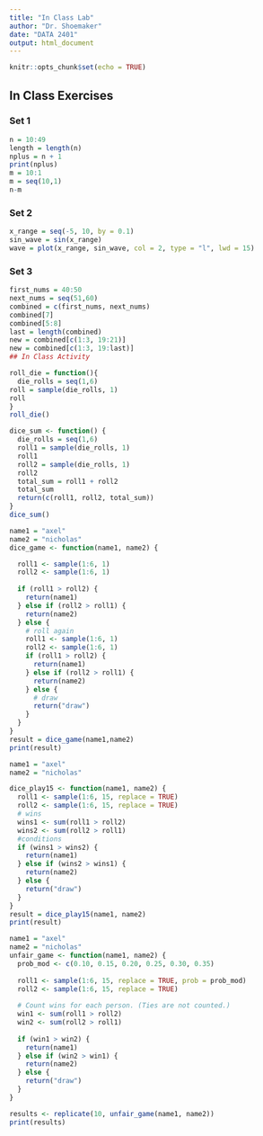 ```yaml
---
title: "In Class Lab"
author: "Dr. Shoemaker"
date: "DATA 2401"
output: html_document
---
```

```r
knitr::opts_chunk$set(echo = TRUE)
```

## In Class Exercises

### Set 1 
```R
n = 10:49
length = length(n)
nplus = n + 1
print(nplus)
m = 10:1
m = seq(10,1)
n-m
```
### Set 2
```R

x_range = seq(-5, 10, by = 0.1)
sin_wave = sin(x_range)
wave = plot(x_range, sin_wave, col = 2, type = "l", lwd = 15)

```
### Set 3 
```R
first_nums = 40:50
next_nums = seq(51,60)
combined = c(first_nums, next_nums)
combined[7]
combined[5:8]
last = length(combined)
new = combined[c(1:3, 19:21)]
new = combined[c(1:3, 19:last)]
## In Class Activity
```


```r
roll_die = function(){
  die_rolls = seq(1,6)
roll = sample(die_rolls, 1)
roll
}
roll_die()
```

```r
dice_sum <- function() {
  die_rolls = seq(1,6)
  roll1 = sample(die_rolls, 1)
  roll1
  roll2 = sample(die_rolls, 1)
  roll2
  total_sum = roll1 + roll2
  total_sum
  return(c(roll1, roll2, total_sum))
}
dice_sum()
```
```r
name1 = "axel"
name2 = "nicholas"
dice_game <- function(name1, name2) {

  roll1 <- sample(1:6, 1)
  roll2 <- sample(1:6, 1)
  
  if (roll1 > roll2) {
    return(name1)
  } else if (roll2 > roll1) {
    return(name2)
  } else {
    # roll again
    roll1 <- sample(1:6, 1)
    roll2 <- sample(1:6, 1)
    if (roll1 > roll2) {
      return(name1)
    } else if (roll2 > roll1) {
      return(name2)
    } else {
      # draw
      return("draw")
    }
  }
}
result = dice_game(name1,name2)
print(result)
```
```r
name1 = "axel"
name2 = "nicholas"

dice_play15 <- function(name1, name2) {
  roll1 <- sample(1:6, 15, replace = TRUE)
  roll2 <- sample(1:6, 15, replace = TRUE)
  # wins
  wins1 <- sum(roll1 > roll2)
  wins2 <- sum(roll2 > roll1)
  #conditions
  if (wins1 > wins2) {
    return(name1)
  } else if (wins2 > wins1) {
    return(name2)
  } else {
    return("draw")
  }
}
result = dice_play15(name1, name2)
print(result)

```
```r
name1 = "axel"
name2 = "nicholas"
unfair_game <- function(name1, name2) {
  prob_mod <- c(0.10, 0.15, 0.20, 0.25, 0.30, 0.35)
  
  roll1 <- sample(1:6, 15, replace = TRUE, prob = prob_mod)
  roll2 <- sample(1:6, 15, replace = TRUE)
  
  # Count wins for each person. (Ties are not counted.)
  win1 <- sum(roll1 > roll2)
  win2 <- sum(roll2 > roll1)
  
  if (win1 > win2) {
    return(name1)
  } else if (win2 > win1) {
    return(name2)
  } else {
    return("draw")
  }
}

results <- replicate(10, unfair_game(name1, name2))
print(results)

```

